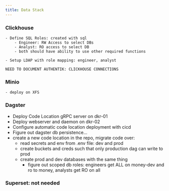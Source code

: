 ```yaml
---
title: Data Stack
---
```


### Clickhouse
    - Define SQL Roles: created with sql
        - Engineer: RW Access to select DBs
        - Analyst: RO access to select DB
        - both should have ability to use other required functions

    - Setup LDAP with role mapping: engineer, analyst

    NEED TO DOCUMENT AUTHENTIK: CLICKHOUSE CONNECTIONS

### Minio
    - deploy on XFS
    
### Dagster

- Deploy Code Location gRPC server on dkr-01
- Deploy webserver and daemon on dkr-02
- Configure automatic code location deployment with cicd
- Figure out dagster db persistence...
- create a new code location in the repo, migrate code over: 
    - read secrets and env from .env file: dev and prod
    - create buckets and creds such that only production dag can write to prod
    - create prod and dev databases with the same thing
        - figure out scoped db roles: engineers get ALL on money-dev and ro to money, analysts get RO on all 


### Superset: not needed